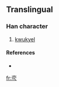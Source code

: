 ==Translingual==

===Han character===
{{Han char|rn=8|rad=亠|as=05|sn=7|four=|canj=卜金一人 (YCMO)}}

# [[kwukyel]]

====References====
* {{Han ref|kx=0088.161|dj=0187.091|hdz=10284.031|uh=4EAA|ud=20138}}

[[fr:亪]]